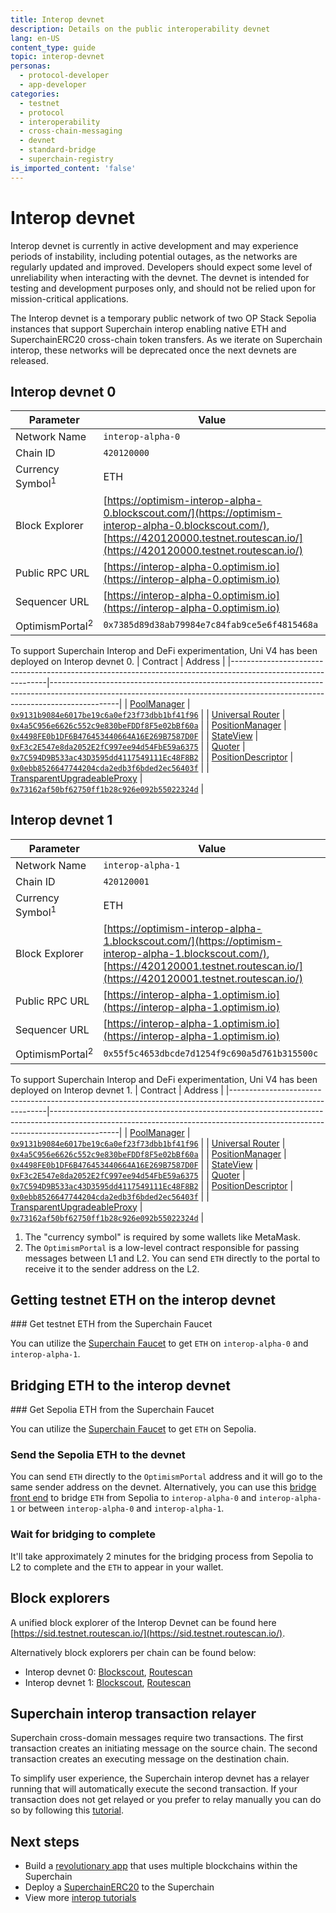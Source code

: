 ```yaml
---
title: Interop devnet
description: Details on the public interoperability devnet
lang: en-US
content_type: guide
topic: interop-devnet
personas:
  - protocol-developer
  - app-developer
categories:
  - testnet
  - protocol
  - interoperability
  - cross-chain-messaging
  - devnet
  - standard-bridge
  - superchain-registry
is_imported_content: 'false'
---
```



# Interop devnet

<Callout>
  Interop devnet is currently in active development and may experience periods of instability, including potential outages, as the networks are regularly updated and improved. Developers should expect some level of unreliability when interacting with the devnet. The devnet is intended for testing and development purposes only, and should not be relied upon for mission-critical applications.
</Callout>

The Interop devnet is a temporary public network of two OP Stack Sepolia instances that support Superchain interop enabling native ETH and SuperchainERC20 cross-chain token transfers. As we iterate on Superchain interop, these networks will be deprecated once the next devnets are released.

## Interop devnet 0

| Parameter                   | Value                                                                                                                                                                                    |
| --------------------------- | ---------------------------------------------------------------------------------------------------------------------------------------------------------------------------------------- |
| Network Name                | `interop-alpha-0`                                                                                                                                                                        |
| Chain ID                    | `420120000`                                                                                                                                                                              |
| Currency Symbol<sup>1</sup> | ETH                                                                                                                                                                                      |
| Block Explorer              | [https://optimism-interop-alpha-0.blockscout.com/](https://optimism-interop-alpha-0.blockscout.com/), [https://420120000.testnet.routescan.io/](https://420120000.testnet.routescan.io/) |
| Public RPC URL              | [https://interop-alpha-0.optimism.io](https://interop-alpha-0.optimism.io)                                                                                                               |
| Sequencer URL               | [https://interop-alpha-0.optimism.io](https://interop-alpha-0.optimism.io)                                                                                                               |
| OptimismPortal<sup>2</sup>  | `0x7385d89d38ab79984e7c84fab9ce5e6f4815468a`                                                                                                                                             |

To support Superchain Interop and DeFi experimentation, Uni V4 has been deployed on Interop devnet 0.
| Contract                                                                                                     | Address                                                                                                                                                                     |
|--------------------------------------------------------------------------------------------------------------|-----------------------------------------------------------------------------------------------------------------------------------------------------------------------------|
| [PoolManager](https://github.com/Uniswap/v4-core/blob/main/src/PoolManager.sol)                              | [`0x9131b9084e6017be19c6a0ef23f73dbb1bf41f96`](https://optimism-interop-alpha-0.blockscout.com/address/0x9131b9084e6017be19c6a0ef23f73dbb1bf41f96?tab=contract_source_code) |
| [Universal Router](https://github.com/Uniswap/universal-router/blob/dev/contracts/UniversalRouter.sol)       | [`0x4a5C956e6626c552c9e830beFDDf8F5e02bBf60a`](https://optimism-interop-alpha-0.blockscout.com/address/0x4a5C956e6626c552c9e830beFDDf8F5e02bBf60a?tab=contract_source_code) |
| [PositionManager](https://github.com/Uniswap/v4-periphery/blob/main/src/PositionManager.sol)                 | [`0x4498FE0b1DF6B476453440664A16E269B7587D0F`](https://optimism-interop-alpha-0.blockscout.com/address/0x4498FE0b1DF6B476453440664A16E269B7587D0F?tab=contract_source_code) |
| [StateView](https://github.com/Uniswap/v4-periphery/blob/main/src/lens/StateView.sol)                        | [`0xF3c2E547e8da2052E2fC997ee94d54FbE59a6375`](https://optimism-interop-alpha-0.blockscout.com/address/0xF3c2E547e8da2052E2fC997ee94d54FbE59a6375?tab=contract_source_code) |
| [Quoter](https://github.com/Uniswap/v4-periphery/blob/main/src/lens/V4Quoter.sol)                            | [`0x7C594D9B533ac43D3595dd4117549111Ec48F8B2`](https://optimism-interop-alpha-0.blockscout.com/address/0x7C594D9B533ac43D3595dd4117549111Ec48F8B2?tab=contract_source_code) |
| [PositionDescriptor](https://github.com/Uniswap/v4-periphery/blob/main/src/PositionDescriptor.sol)           | [`0x0ebb8526647744204cda2edb3f6bded2ec56403f`](https://optimism-interop-alpha-0.blockscout.com/address/0x0ebb8526647744204cda2edb3f6bded2ec56403f?tab=contract_source_code) |
| [TransparentUpgradeableProxy](https://github.com/OpenZeppelin/openzeppelin-contracts/blob/master/contracts/proxy/transparent/TransparentUpgradeableProxy.sol) | [`0x73162af50bf62750ff1b28c926e092b55022324d`](https://optimism-interop-alpha-0.blockscout.com/address/0x73162af50bf62750ff1b28c926e092b55022324d?tab=contract_source_code) |


## Interop devnet 1

| Parameter                   | Value                                                                                                                                                                                    |
| --------------------------- | ---------------------------------------------------------------------------------------------------------------------------------------------------------------------------------------- |
| Network Name                | `interop-alpha-1`                                                                                                                                                                        |
| Chain ID                    | `420120001`                                                                                                                                                                              |
| Currency Symbol<sup>1</sup> | ETH                                                                                                                                                                                      |
| Block Explorer              | [https://optimism-interop-alpha-1.blockscout.com/](https://optimism-interop-alpha-1.blockscout.com/), [https://420120001.testnet.routescan.io/](https://420120001.testnet.routescan.io/) |
| Public RPC URL              | [https://interop-alpha-1.optimism.io](https://interop-alpha-1.optimism.io)                                                                                                               |
| Sequencer URL               | [https://interop-alpha-1.optimism.io](https://interop-alpha-1.optimism.io)                                                                                                               |
| OptimismPortal<sup>2</sup>  | `0x55f5c4653dbcde7d1254f9c690a5d761b315500c`                                                                                                                                             |

To support Superchain Interop and DeFi experimentation, Uni V4 has been deployed on Interop devnet 1.
| Contract                                                                                                     | Address                                                                                                                                                                     |
|--------------------------------------------------------------------------------------------------------------|-----------------------------------------------------------------------------------------------------------------------------------------------------------------------------|
| [PoolManager](https://github.com/Uniswap/v4-core/blob/main/src/PoolManager.sol)                              | [`0x9131b9084e6017be19c6a0ef23f73dbb1bf41f96`](https://optimism-interop-alpha-1.blockscout.com/address/0x9131b9084e6017be19c6a0ef23f73dbb1bf41f96?tab=contract_source_code) |
| [Universal Router](https://github.com/Uniswap/universal-router/blob/dev/contracts/UniversalRouter.sol)       | [`0x4a5C956e6626c552c9e830beFDDf8F5e02bBf60a`](https://optimism-interop-alpha-1.blockscout.com/address/0x4a5C956e6626c552c9e830beFDDf8F5e02bBf60a?tab=contract_source_code) |
| [PositionManager](https://github.com/Uniswap/v4-periphery/blob/main/src/PositionManager.sol)                 | [`0x4498FE0b1DF6B476453440664A16E269B7587D0F`](https://optimism-interop-alpha-1.blockscout.com/address/0x4498FE0b1DF6B476453440664A16E269B7587D0F?tab=contract_source_code) |
| [StateView](https://github.com/Uniswap/v4-periphery/blob/main/src/lens/StateView.sol)                        | [`0xF3c2E547e8da2052E2fC997ee94d54FbE59a6375`](https://optimism-interop-alpha-1.blockscout.com/address/0xF3c2E547e8da2052E2fC997ee94d54FbE59a6375?tab=contract_source_code) |
| [Quoter](https://github.com/Uniswap/v4-periphery/blob/main/src/lens/V4Quoter.sol)                            | [`0x7C594D9B533ac43D3595dd4117549111Ec48F8B2`](https://optimism-interop-alpha-1.blockscout.com/address/0x7C594D9B533ac43D3595dd4117549111Ec48F8B2?tab=contract_source_code) |
| [PositionDescriptor](https://github.com/Uniswap/v4-periphery/blob/main/src/PositionDescriptor.sol)           | [`0x0ebb8526647744204cda2edb3f6bded2ec56403f`](https://optimism-interop-alpha-1.blockscout.com/address/0x0ebb8526647744204cda2edb3f6bded2ec56403f?tab=contract_source_code) |
| [TransparentUpgradeableProxy](https://github.com/OpenZeppelin/openzeppelin-contracts/blob/master/contracts/proxy/transparent/TransparentUpgradeableProxy.sol) | [`0x73162af50bf62750ff1b28c926e092b55022324d`](https://optimism-interop-alpha-1.blockscout.com/address/0x73162af50bf62750ff1b28c926e092b55022324d?tab=contract_source_code) |




1.  The "currency symbol" is required by some wallets like MetaMask.
2.  The `OptimismPortal` is a low-level contract responsible for passing messages between L1 and L2. You can send `ETH` directly to the portal to receive it to the sender address on the L2.

## Getting testnet ETH on the interop devnet

<Steps> 
 ### Get testnet ETH from the Superchain Faucet

  You can utilize the [Superchain Faucet](https://console.optimism.io/faucet) to get `ETH` on `interop-alpha-0` and `interop-alpha-1`.
</Steps>

## Bridging ETH to the interop devnet

<Steps>
  ### Get Sepolia ETH from the Superchain Faucet

  You can utilize the [Superchain Faucet](https://console.optimism.io/faucet) to get `ETH` on Sepolia.

  ### Send the Sepolia ETH to the devnet

  You can send `ETH` directly to the `OptimismPortal` address and it will go to the same sender address on the devnet. Alternatively, you can use this [bridge front end](https://interop-devnet.superbridge.app/) to bridge `ETH` from Sepolia to `interop-alpha-0` and `interop-alpha-1` or between `interop-alpha-0` and `interop-alpha-1`. 

  ### Wait for bridging to complete

  It'll take approximately 2 minutes for the bridging process from Sepolia to L2 to complete and the `ETH` to appear in your wallet.
</Steps>

## Block explorers

A unified block explorer of the Interop Devnet can be found here [https://sid.testnet.routescan.io/](https://sid.testnet.routescan.io/).

Alternatively block explorers per chain can be found below:

*   Interop devnet 0: [Blockscout](https://optimism-interop-alpha-0.blockscout.com/), [Routescan](https://420120000.testnet.routescan.io/)
*   Interop devnet 1: [Blockscout](https://optimism-interop-alpha-1.blockscout.com/), [Routescan](https://420120001.testnet.routescan.io/)

## Superchain interop transaction relayer 

Superchain cross-domain messages require two transactions. The first transaction creates an initiating message on the source chain. The second transaction creates an executing message on the destination chain.

To simplify user experience, the Superchain interop devnet has a relayer running that will automatically execute the second transaction. If your transaction does not get relayed or you prefer to relay manually you can do so by following this [tutorial](https://docs.optimism.io/stack/interop/tutorials/message-passing#implement-manual-message-relaying). 


## Next steps

*   Build a [revolutionary app](/app-developers/get-started) that uses multiple blockchains within the Superchain
*   Deploy a [SuperchainERC20](/stack/interop/tutorials/deploy-superchain-erc20) to the Superchain
*   View more [interop tutorials](/stack/interop/tutorials)

